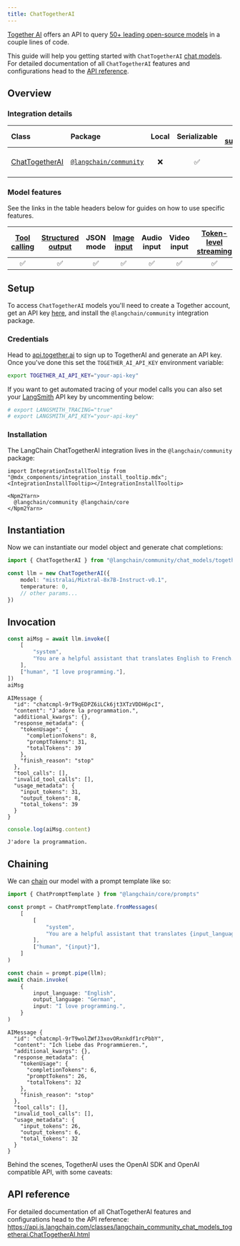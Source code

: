 ```yaml
---
title: ChatTogetherAI
---
```


[Together AI](https://www.together.ai/) offers an API to query [50+ leading open-source models](https://docs.together.ai/docs/inference-models) in a couple lines of code.

This guide will help you getting started with `ChatTogetherAI` [chat models](/oss/javascript/concepts/chat_models). For detailed documentation of all `ChatTogetherAI` features and configurations head to the [API reference](https://api.js.langchain.com/classes/langchain_community_chat_models_togetherai.ChatTogetherAI.html).

## Overview
### Integration details

| Class | Package | Local | Serializable | [PY support](https://python.langchain.com/docs/integrations/chat/togetherai) | Package downloads | Package latest |
| :--- | :--- | :---: | :---: |  :---: | :---: | :---: |
| [ChatTogetherAI](https://api.js.langchain.com/classes/langchain_community_chat_models_togetherai.ChatTogetherAI.html) | [`@langchain/community`](https://www.npmjs.com/package/@langchain/community) | ❌ | ✅ | ✅ | ![NPM - Downloads](https://img.shields.io/npm/dm/@langchain/community?style=flat-square&label=%20&) | ![NPM - Version](https://img.shields.io/npm/v/@langchain/community?style=flat-square&label=%20&) |

### Model features

See the links in the table headers below for guides on how to use specific features.

| [Tool calling](/oss/javascript/how-to/tool_calling) | [Structured output](/oss/javascript/how-to/structured_output/) | JSON mode | [Image input](/oss/javascript/how-to/multimodal_inputs/) | Audio input | Video input | [Token-level streaming](/oss/javascript/how-to/chat_streaming/) | [Token usage](/oss/javascript/how-to/chat_token_usage_tracking/) | [Logprobs](/oss/javascript/how-to/logprobs/) |
| :---: | :---: | :---: | :---: |  :---: | :---: | :---: | :---: | :---: |
| ✅ | ✅ | ✅ | ✅ | ✅ | ✅ | ✅ | ✅ | ✅ | 

## Setup

To access `ChatTogetherAI` models you'll need to create a Together account, get an API key [here](https://api.together.xyz/), and install the `@langchain/community` integration package.

### Credentials

Head to [api.together.ai](https://api.together.ai/) to sign up to TogetherAI and generate an API key. Once you've done this set the `TOGETHER_AI_API_KEY` environment variable:

```bash
export TOGETHER_AI_API_KEY="your-api-key"
```

If you want to get automated tracing of your model calls you can also set your [LangSmith](https://docs.smith.langchain.com/) API key by uncommenting below:

```bash
# export LANGSMITH_TRACING="true"
# export LANGSMITH_API_KEY="your-api-key"
```

### Installation

The LangChain ChatTogetherAI integration lives in the `@langchain/community` package:

```{=mdx}
import IntegrationInstallTooltip from "@mdx_components/integration_install_tooltip.mdx";
<IntegrationInstallTooltip></IntegrationInstallTooltip>

<Npm2Yarn>
  @langchain/community @langchain/core
</Npm2Yarn>

```
## Instantiation

Now we can instantiate our model object and generate chat completions:


```typescript
import { ChatTogetherAI } from "@langchain/community/chat_models/togetherai"

const llm = new ChatTogetherAI({
    model: "mistralai/Mixtral-8x7B-Instruct-v0.1",
    temperature: 0,
    // other params...
})
```
## Invocation


```typescript
const aiMsg = await llm.invoke([
    [
        "system",
        "You are a helpful assistant that translates English to French. Translate the user sentence.",
    ],
    ["human", "I love programming."],
])
aiMsg
```
```output
AIMessage {
  "id": "chatcmpl-9rT9qEDPZ6iLCk6jt3XTzVDDH6pcI",
  "content": "J'adore la programmation.",
  "additional_kwargs": {},
  "response_metadata": {
    "tokenUsage": {
      "completionTokens": 8,
      "promptTokens": 31,
      "totalTokens": 39
    },
    "finish_reason": "stop"
  },
  "tool_calls": [],
  "invalid_tool_calls": [],
  "usage_metadata": {
    "input_tokens": 31,
    "output_tokens": 8,
    "total_tokens": 39
  }
}
```

```typescript
console.log(aiMsg.content)
```
```output
J'adore la programmation.
```
## Chaining

We can [chain](/oss/javascript/how-to/sequence/) our model with a prompt template like so:


```typescript
import { ChatPromptTemplate } from "@langchain/core/prompts"

const prompt = ChatPromptTemplate.fromMessages(
    [
        [
            "system",
            "You are a helpful assistant that translates {input_language} to {output_language}.",
        ],
        ["human", "{input}"],
    ]
)

const chain = prompt.pipe(llm);
await chain.invoke(
    {
        input_language: "English",
        output_language: "German",
        input: "I love programming.",
    }
)
```
```output
AIMessage {
  "id": "chatcmpl-9rT9wolZWfJ3xovORxnkdf1rcPbbY",
  "content": "Ich liebe das Programmieren.",
  "additional_kwargs": {},
  "response_metadata": {
    "tokenUsage": {
      "completionTokens": 6,
      "promptTokens": 26,
      "totalTokens": 32
    },
    "finish_reason": "stop"
  },
  "tool_calls": [],
  "invalid_tool_calls": [],
  "usage_metadata": {
    "input_tokens": 26,
    "output_tokens": 6,
    "total_tokens": 32
  }
}
```
Behind the scenes, TogetherAI uses the OpenAI SDK and OpenAI compatible API, with some caveats:

## API reference

For detailed documentation of all ChatTogetherAI features and configurations head to the API reference: https://api.js.langchain.com/classes/langchain_community_chat_models_togetherai.ChatTogetherAI.html
